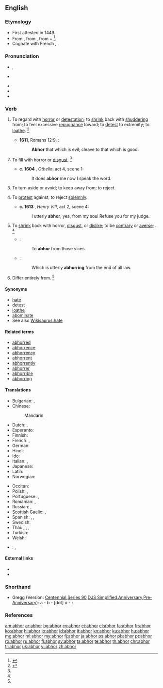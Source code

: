 ==English==
{{was wotd|2008|March|4}}
{{Webster 1913}}

===Etymology===
* First attested in 1449.
* From {{etyl|enm|en}} {{term|abhorren|lang=enm}}, from {{etyl|la|en}} {{term/t|la|abhorreō||shrink away from in horror}}, from {{term|ab||from|lang=la}} + {{term/t|la|horreō||stand aghast, bristle with fear}}<ref>{{reference-book | last = Dobbie | first = Elliott K. | coauthors = Dunmore, C. William, et al. | editor = Barnhart, Robert K.| title = Chambers Dictionary of Etymology | origyear = 1998 | year = 2004 | publisher = Chambers Harrap Publishers Ltd | location = Edinburgh, Scotland | isbn =0550142304 | pages = 2}}</ref>.
* Cognate with French {{term|abhorrer|lang=fr}}, {{etyl|oc|-}} {{term|aborrir|lang=oc}}.

===Pronunciation===
* {{a|RP}} {{IPA|/əbˈhɔːr/}}, {{X-SAMPA|/@b"hO:r/}}
* {{a|US}} {{IPA|/æbˈhɔr/|/əbˈhɔr/}}
* {{audio|en-uk-abhor.ogg|Audio (UK)}}
* {{audio|en-us-abhor.ogg|Audio (US)}}
* {{rhymes|ɔːr}}

===Verb===
{{en-verb|abhor|r|ing}}

# {{context|transitive|lang=en}} To regard with [[horror]] or [[detestation]]; to [[shrink]] back with [[shudder]]ing from; to feel excessive [[repugnance]] toward; to [[detest]] to extremity; to [[loathe]]. {{defdate|First attested from around (1350 to 1470).}}<ref name=SOED>{{reference-book | last =| first = | authorlink =  | coauthors =  | editor =Brown, Lesley  | others =  | title = The Shorter Oxford English Dictionary | origdate =  | origyear = 1933| origmonth =  | url =  | format =  | accessdate =  | accessyear =  | accessmonth =  | edition = 5th | date =  | year =2003| month =  | publisher =Oxford University Press  | location =Oxford, UK | language =  | id =  | doi = | isbn =978-0-19-860575-7 | lccn = | ol = | pages =4| chapter =  | chapterurl =  | quote =}}</ref>
#* '''1611''', Romans 12:9, {{w|Authorized King James Version|King James Bible}}:
#*: '''Abhor''' that which is evil; cleave to that which is good.
# {{context|transitive|obsolete|impersonal|lang=en}} To fill with horror or [[disgust]]. {{defdate|Attested from the mid 16<sup>th</sup> century until the early 17<sup>th</sup> century.}}<ref name=SOED/>
#* '''c. 1604''' {{w|William Shakespeare}}, ''Othello'', act 4, scene 1:
#*: It does '''abhor''' me now I speak the word.
# {{context|transitive|lang=en}} To turn aside or avoid; to keep away from; to reject.
# {{context|transitive|canon law|obsolete|lang=en}} To [[protest]] against; to reject [[solemnly]].
#* '''c. 1613''' {{w|William Shakespeare}}, ''Henry VIII'', act 2, scene 4:
#*: I utterly '''abhor''', yea, from my soul Refuse you for my judge.
# {{context|intransitive|obsolete|lang=en}} To [[shrink]] back with horror, [[disgust]], or [[dislike]]; to be [[contrary]] or [[averse]]; {{non-gloss definition|construed with ''from''}}. {{defdate|Attested from the mid 16<sup>th</sup> century until the mid 17<sup>th</sup> century.}}<ref name=SOED/>
#* {{rfquotek|Udall}}:
#*: To '''abhor''' from those vices.
#* {{rfquotek|Milton}}:
#*: Which is utterly '''abhorring''' from the end of all law.
# {{context|intransitive|obsolete|lang=en}} Differ entirely from. {{defdate|Attested from the mid 16<sup>th</sup> century until the late 17<sup>th</sup> century.}}<ref name=SOED/>

====Synonyms====
{{checksyns}}
* [[hate]]
* [[detest]]
* [[loathe]]
* [[abominate]]
* See also [[Wikisaurus:hate]]

====Related terms====
* [[abhorred]]
* [[abhorrence]]
* [[abhorrency]]
* [[abhorrent]]
* [[abhorrently]]
* [[abhorrer]]
* [[abhorrible]]
* [[abhorring]]

====Translations====
{{trans-top|to regard with horror or detestation}}
* Bulgarian: {{t|bg|отвращавам се|sc=Cyrl}}, {{t|bg|гнуся се|sc=Cyrl}}
* Chinese:
*: Mandarin: {{t|cmn|痛恨|tr=tònghèn|sc=Hani}}
* Dutch: {{t+|nl|verafschuwen}}, {{t|nl|walgen van}}
* Esperanto: {{t+|eo|abomeni}}
* Finnish: {{t+|fi|inhota}}
* French: {{t+|fr|détester}}, {{t+|fr|abhorrer}}
* German: {{t+|de|verabscheuen}}
* Hindi: {{t|hi|घृणा करना|m-p|tr=ghrinaa karanaa}}
* Ido: {{t+|io|abominar}}
* Italian: {{t+|it|aborrire}}, {{t+|it|abominare}}
* Japanese: {{t|ja|嫌う|tr=hidoku kirau|alt=ひどく嫌う|sc=Jpan}}
* Latin: {{t|la|abhorreō}}
* Norwegian: {{t+|no|avsky}}
{{trans-mid}}
* Occitan: {{t+|oc|aborrir|}}
* Polish: {{t|pl|czuć odrazę}}, {{t|pl|nie cierpieć}}
* Portuguese: {{t+|pt|abominar}}, {{t+|pt|detestar}}
* Romanian: {{t+|ro|abhora}}, {{t+|ro|detesta}}
* Russian: {{t+|ru|ненавидеть|tr=nenavídet’}}, {{t|ru|питать отвращение|tr=pitát’ otvraščénije|sc=Cyrl}}
* Scottish Gaelic: {{t|gd|gràinich}}, {{t|gd|fuathaich}}
* Spanish: {{t+|es|aborrecer}}, {{t+|es|detestar}}, {{t+|es|abominar}}
* Swedish: {{t+|sv|avsky}}
* Thai: {{t+|th|เกลียด|tr=glìat|sc=Thai}}, {{t|th|เกลียดชัง|tr=glìat chang|sc=Thai}}, {{t|th|ชัง|tr=chang|sc=Thai}}, {{t+|th|ขยะแขยง|tr=kae-ya-kae-yaeng|sc=Thai}}
* Turkish: {{t+|tr|nefret etmek}}
* Welsh: {{t|cy|сashau}}
{{trans-bottom}}

{{checktrans-top}}
* {{ttbc|vi}}: {{t+|vi|ghê tởm}}, {{t|vi|ghét cay ghét đắng}}
{{trans-bottom}}

====External links====
* {{R:Webster 1913}}
* {{R:Century 1911}}

===Shorthand===
* Gregg (Version: [http://en.wikipedia.org/wiki/Gregg_Shorthand#Centennial_Gregg_Shorthand Centennial],[http://en.wikipedia.org/wiki/Gregg_Shorthand#Series_90_Gregg_Shorthand  Series 90],[http://en.wikipedia.org/wiki/Gregg_Shorthand#Diamond_Jubilee_Gregg_Shorthand  DJS],[http://en.wikipedia.org/wiki/Gregg_Shorthand#Simplified_Gregg_Shorthand Simplified],[http://en.wikipedia.org/wiki/Gregg_Shorthand#Anniversary_Gregg_Shorthand Anniversary],[http://en.wikipedia.org/wiki/Gregg_Shorthand#Pre_Anniversary_Gregg_Shorthand Pre-Anniversary]): a - b - [dot] o - r

===References===
<references/>

[[am:abhor]]
[[ar:abhor]]
[[bg:abhor]]
[[cy:abhor]]
[[et:abhor]]
[[el:abhor]]
[[fa:abhor]]
[[fr:abhor]]
[[ko:abhor]]
[[hi:abhor]]
[[io:abhor]]
[[id:abhor]]
[[it:abhor]]
[[kn:abhor]]
[[ku:abhor]]
[[hu:abhor]]
[[mg:abhor]]
[[ml:abhor]]
[[my:abhor]]
[[fj:abhor]]
[[ja:abhor]]
[[ps:abhor]]
[[pl:abhor]]
[[pt:abhor]]
[[ro:abhor]]
[[ru:abhor]]
[[fi:abhor]]
[[sv:abhor]]
[[ta:abhor]]
[[te:abhor]]
[[th:abhor]]
[[chr:abhor]]
[[tr:abhor]]
[[uk:abhor]]
[[vi:abhor]]
[[zh:abhor]]